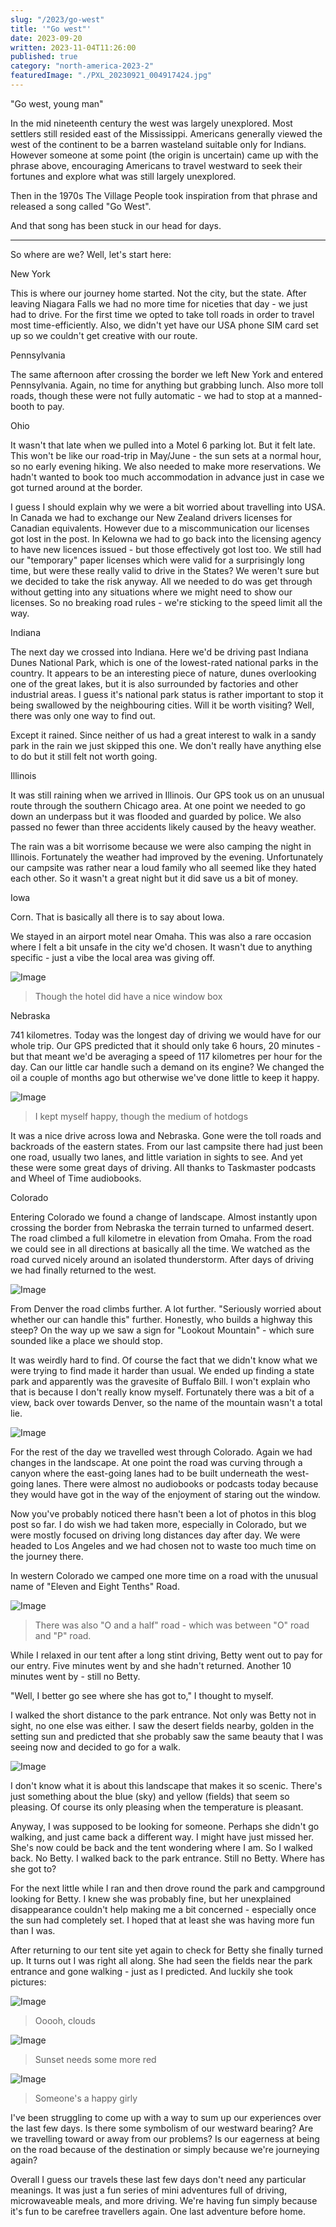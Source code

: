 ```yaml
---
slug: "/2023/go-west"
title: '"Go west"'
date: 2023-09-20
written: 2023-11-04T11:26:00
published: true
category: "north-america-2023-2"
featuredImage: "./PXL_20230921_004917424.jpg"
---
```


"Go west, young man"

In the mid nineteenth century the west was largely unexplored. Most settlers still resided east of the Mississippi. Americans generally viewed the west of the continent to be a barren wasteland suitable only for Indians. However someone at some point (the origin is uncertain) came up with the phrase above, encouraging Americans to travel westward to seek their fortunes and explore what was still largely unexplored.

Then in the 1970s The Village People took inspiration from that phrase and released a song called "Go West".

And that song has been stuck in our head for days.

---

So where are we? Well, let's start here:

New York

This is where our journey home started. Not the city, but the state. After leaving Niagara Falls we had no more time for niceties that day - we just had to drive. For the first time we opted to take toll roads in order to travel most time-efficiently. Also, we didn't yet have our USA phone SIM card set up so we couldn't get creative with our route.

Pennsylvania

The same afternoon after crossing the border we left New York and entered Pennsylvania. Again, no time for anything but grabbing lunch. Also more toll roads, though these were not fully automatic - we had to stop at a manned-booth to pay.

Ohio

It wasn't that late when we pulled into a Motel 6 parking lot. But it felt late. This won't be like our road-trip in May/June - the sun sets at a normal hour, so no early evening hiking. We also needed to make more reservations. We hadn't wanted to book too much accommodation in advance just in case we got turned around at the border.

I guess I should explain why we were a bit worried about travelling into USA. In Canada we had to exchange our New Zealand drivers licenses for Canadian equivalents. However due to a miscommunication our licenses got lost in the post. In Kelowna we had to go back into the licensing agency to have new licences issued - but those effectively got lost too. We still had our "temporary" paper licenses which were valid for a surprisingly long time, but were these really valid to drive in the States? We weren't sure but we decided to take the risk anyway. All we needed to do was get through without getting into any situations where we might need to show our licenses. So no breaking road rules - we're sticking to the speed limit all the way.

Indiana

The next day we crossed into Indiana. Here we'd be driving past Indiana Dunes National Park, which is one of the lowest-rated national parks in the country. It appears to be an interesting piece of nature, dunes overlooking one of the great lakes, but it is also surrounded by factories and other industrial areas. I guess it's national park status is rather important to stop it being swallowed by the neighbouring cities. Will it be worth visiting? Well, there was only one way to find out.

Except it rained. Since neither of us had a great interest to walk in a sandy park in the rain we just skipped this one. We don't really have anything else to do but it still felt not worth going.

Illinois

It was still raining when we arrived in Illinois. Our GPS took us on an unusual route through the southern Chicago area. At one point we needed to go down an underpass but it was flooded and guarded by police. We also passed no fewer than three accidents likely caused by the heavy weather.

The rain was a bit worrisome because we were also camping the night in Illinois. Fortunately the weather had improved by the evening. Unfortunately our campsite was rather near a loud family who all seemed like they hated each other. So it wasn't a great night but it did save us a bit of money.

Iowa

Corn. That is basically all there is to say about Iowa.

We stayed in an airport motel near Omaha. This was also a rare occasion where I felt a bit unsafe in the city we'd chosen. It wasn't due to anything specific - just a vibe the local area was giving off.

![Image](PXL_20230919_003045417.jpg)

> Though the hotel did have a nice window box

Nebraska

741 kilometres. Today was the longest day of driving we would have for our whole trip. Our GPS predicted that it should only take 6 hours, 20 minutes - but that meant we'd be averaging a speed of 117 kilometres per hour for the day. Can our little car handle such a demand on its engine? We changed the oil a couple of months ago but otherwise we've done little to keep it happy.

![Image](PXL_20230920_155317337.jpg)

> I kept myself happy, though the medium of hotdogs

It was a nice drive across Iowa and Nebraska. Gone were the toll roads and backroads of the eastern states. From our last campsite there had just been one road, usually two lanes, and little variation in sights to see. And yet these were some great days of driving. All thanks to Taskmaster podcasts and Wheel of Time audiobooks.

Colorado

Entering Colorado we found a change of landscape. Almost instantly upon crossing the border from Nebraska the terrain turned to unfarmed desert. The road climbed a full kilometre in elevation from Omaha. From the road we could see in all directions at basically all the time. We watched as the road curved nicely around an isolated thunderstorm. After days of driving we had finally returned to the west.

![Image](PXL_20230920_165408133.jpg)

From Denver the road climbs further. A lot further. "Seriously worried about whether our can handle this" further. Honestly, who builds a highway this steep? On the way up we saw a sign for "Lookout Mountain" - which sure sounded like a place we should stop.

It was weirdly hard to find. Of course the fact that we didn't know what we were trying to find made it harder than usual. We ended up finding a state park and apparently was the gravesite of Buffalo Bill. I won't explain who that is because I don't really know myself. Fortunately there was a bit of a view, back over towards Denver, so the name of the mountain wasn't a total lie.

![Image](PXL_20230920_165706080.jpg)

For the rest of the day we travelled west through Colorado. Again we had changes in the landscape. At one point the road was curving through a canyon where the east-going lanes had to be built underneath the west-going lanes. There were almost no audiobooks or podcasts today because they would have got in the way of the enjoyment of staring out the window.

Now you've probably noticed there hasn't been a lot of photos in this blog post so far. I do wish we had taken more, especially in Colorado, but we were mostly focused on driving long distances day after day. We were headed to Los Angeles and we had chosen not to waste too much time on the journey there.

In western Colorado we camped one more time on a road with the unusual name of "Eleven and Eight Tenths" Road.

![Image](PXL_20230921_143211061.jpg)

> There was also "O and a half" road - which was between "O" road and "P" road.

While I relaxed in our tent after a long stint driving, Betty went out to pay for our entry. Five minutes went by and she hadn't returned. Another 10 minutes went by - still no Betty.

"Well, I better go see where she has got to," I thought to myself.

I walked the short distance to the park entrance. Not only was Betty not in sight, no one else was either. I saw the desert fields nearby, golden in the setting sun and predicted that she probably saw the same beauty that I was seeing now and decided to go for a walk.

![Image](PXL_20230921_004917424.jpg)

I don't know what it is about this landscape that makes it so scenic. There's just something about the blue (sky) and yellow (fields) that seem so pleasing. Of course its only pleasing when the temperature is pleasant.

Anyway, I was supposed to be looking for someone. Perhaps she didn't go walking, and just came back a different way. I might have just missed her. She's now could be back and the tent wondering where I am. So I walked back. No Betty. I walked back to the park entrance. Still no Betty. Where has she got to?

For the next little while I ran and then drove round the park and campground looking for Betty. I knew she was probably fine, but her unexplained disappearance couldn't help making me a bit concerned - especially once the sun had completely set. I hoped that at least she was having more fun than I was.

After returning to our tent site yet again to check for Betty she finally turned up. It turns out I was right all along. She had seen the fields near the park entrance and gone walking - just as I predicted. And luckily she took pictures:

![Image](PXL_20230921_010040226.jpg)

> Ooooh, clouds

![Image](PXL_20230921_010822034.jpg)

> Sunset needs some more red

![Image](PXL_20230921_011035821.jpg)

> Someone's a happy girly

I've been struggling to come up with a way to sum up our experiences over the last few days. Is there some symbolism of our westward bearing? Are we travelling toward or away from our problems? Is our eagerness at being on the road because of the destination or simply because we're journeying again?

Overall I guess our travels these last few days don't need any particular meanings. It was just a fun series of mini adventures full of driving, microwaveable meals, and more driving. We're having fun simply because it's fun to be carefree travellers again. One last adventure before home.
